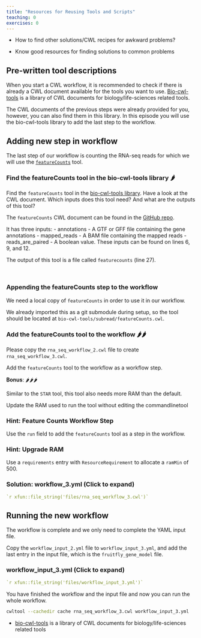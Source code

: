 ```yaml
---
title: "Resources for Reusing Tools and Scripts"
teaching: 0
exercises: 0
---
```


::::::::::::::::::::::::::::::: questions

- How to find other solutions/CWL recipes for awkward problems?

:::::::::::::::::::::::::::::::


::::::::::::::::::::::::::::::: objectives

- Know good resources for finding solutions to common problems

:::::::::::::::::::::::::::::::

## Pre-written tool descriptions
When you start a CWL workflow, it is recommended to check if there is already a CWL document available for the tools you want to use.
[Bio-cwl-tools][bio-cwl-tools] is a library of CWL documents for biology/life-sciences related tools.

The CWL documents of the previous steps were already provided for you, however, you can also find them in this library.
In this episode you will use the bio-cwl-tools library to add the last step to the workflow.

## Adding new step in workflow
The last step of our workflow is counting the RNA-seq reads for which we will use the [`featureCounts`][featurecounts] tool.

:::::::::::::::::::::::::::::: challenge

### Find the featureCounts tool in the bio-cwl-tools library 🌶

Find the `featureCounts` tool in the [bio-cwl-tools library][bio-cwl-tools].
Have a look at the CWL document. Which inputs does this tool need? And what are the outputs of this tool?

::::::::::::::::::::::::::::::

:::::::::::::::::::::::::::::: solution

The `featureCounts` CWL document can be found in the [GitHub repo][featurecounts-cwl].

It has three inputs:
- annotations
  - A GTF or GFF file containing the gene annotations
- mapped_reads
  - A BAM file containing the mapped reads
- reads_are_paired
  - A boolean value. These inputs can be found on lines 6, 9, and 12.

The output of this tool is a file called `featurecounts` (line 27).

::::::::::::::::::::::::::::::

<br>

### Appending the featureCounts step to the workflow

We need a local copy of `featureCounts` in order to use it in our workflow.

We already imported this as a git submodule during setup,
so the tool should be located at `bio-cwl-tools/subread/featureCounts.cwl`.

::::::::::::::::::::::::::::: challenge

### Add the featureCounts tool to the workflow 🌶🌶

Please copy the `rna_seq_workflow_2.cwl` file to create `rna_seq_workflow_3.cwl`.

Add the `featureCounts` tool to the workflow as a workflow step.

**Bonus**: 🌶🌶🌶

Similar to the `STAR` tool, this tool also needs more RAM than the default.

Update the RAM used to run the tool without editing the commandlinetool

::::::::::::::::::::::::::::::

:::::::::::::::::::::::::::::: hint

### Hint: Feature Counts Workflow Step

Use the `run` field to add the `featureCounts` tool as a step in the workflow.

::::::::::::::::::::::::::::::

:::::::::::::::::::::::::::::: hint

### Hint: Upgrade RAM

Use a `requirements` entry with `ResourceRequirement` to allocate a `ramMin` of 500.

::::::::::::::::::::::::::::::

:::::::::::::::::::::::::::::: solution

### Solution: workflow_3.yml (Click to expand)

```yaml
`r xfun::file_string('files/rna_seq_workflow_3.cwl')`
```

::::::::::::::::::::::::::::::


## Running the new workflow

The workflow is complete and we only need to complete the YAML input file.

Copy the `workflow_input_2.yml` file to `workflow_input_3.yml`, and
add the last entry in the input file, which is the `fruitfly_gene_model` file.

::::::::::::::::::::::::::::: spoiler

### workflow_input_3.yml (Click to expand)

```yaml
`r xfun::file_string('files/workflow_input_3.yml')`
```

:::::::::::::::::::::::::::::


::::::::::::::::::::::::::::: prereq

You have finished the workflow and the input file and now you can run the whole workflow.

:::::::::::::::::::::::::::::

```bash
cwltool --cachedir cache rna_seq_workflow_3.cwl workflow_input_3.yml
```


::::::::::::::::::::::::::::: keypoints

- [bio-cwl-tools][bio-cwl-tools] is a library of CWL documents for biology/life-sciences related tools

:::::::::::::::::::::::::::


[bio-cwl-tools]: https://github.com/common-workflow-library/bio-cwl-tools
[featurecounts]: https://bio.tools/featurecounts
[featurecounts-cwl]: https://github.com/common-workflow-library/bio-cwl-tools/blob/release/subread/featureCounts.cwl
